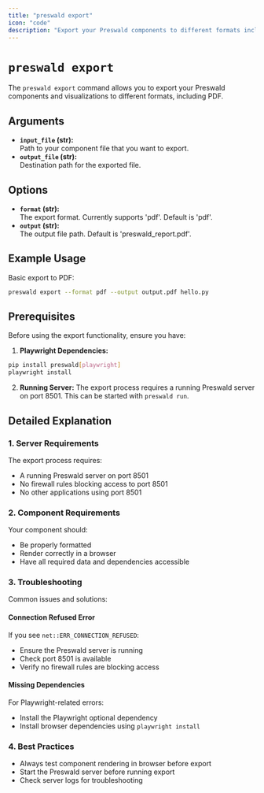 ```yaml
---
title: "preswald export"
icon: "code"
description: "Export your Preswald components to different formats including PDF."
---
```


# `preswald export`

The `preswald export` command allows you to export your Preswald components and visualizations to different formats, including PDF.

## Arguments

- **`input_file` (str):**  
  Path to your component file that you want to export.
- **`output_file` (str):**  
  Destination path for the exported file.

## Options

- **`format` (str):**  
  The export format. Currently supports 'pdf'. Default is 'pdf'.
- **`output` (str):**  
  The output file path. Default is 'preswald_report.pdf'.

## Example Usage

Basic export to PDF:
```bash
preswald export --format pdf --output output.pdf hello.py
```

## Prerequisites

Before using the export functionality, ensure you have:

1. **Playwright Dependencies:**
```bash
pip install preswald[playwright]
playwright install
```

2. **Running Server:**
The export process requires a running Preswald server on port 8501. This can be started with `preswald run`.

## Detailed Explanation

### 1. **Server Requirements**

The export process requires:
- A running Preswald server on port 8501
- No firewall rules blocking access to port 8501
- No other applications using port 8501

### 2. **Component Requirements**

Your component should:
- Be properly formatted
- Render correctly in a browser
- Have all required data and dependencies accessible

### 3. **Troubleshooting**

Common issues and solutions:

#### Connection Refused Error
If you see `net::ERR_CONNECTION_REFUSED`:
- Ensure the Preswald server is running
- Check port 8501 is available
- Verify no firewall rules are blocking access

#### Missing Dependencies
For Playwright-related errors:
- Install the Playwright optional dependency
- Install browser dependencies using `playwright install`

### 4. **Best Practices**

- Always test component rendering in browser before export
- Start the Preswald server before running export
- Check server logs for troubleshooting 